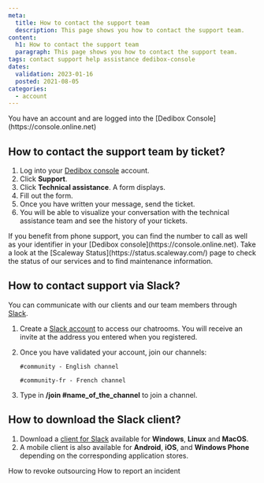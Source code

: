 ```yaml
---
meta:
  title: How to contact the support team
  description: This page shows you how to contact the support team.
content:
  h1: How to contact the support team
  paragraph: This page shows you how to contact the support team.
tags: contact support help assistance dedibox-console
dates:
  validation: 2023-01-16
  posted: 2021-08-05
categories:
  - account
---
```


<Message type="requirement">
  You have an account and are logged into the [Dedibox Console](https://console.online.net) 
</Message>

## How to contact the support team by ticket? 

1. Log into your [Dedibox console](https://console.online.net) account. 
2. Click **Support**. 
    <Lightbox src="scaleway_create_ticket.webp" alt="" />
3. Click **Technical assistance**. A form displays. 
4. Fill out the form. 
5. Once you have written your message, send the ticket. 
6. You will be able to visualize your conversation with the technical assistance team and see the history of your tickets. 

<Message type="note">
  If you benefit from phone support, you can find the number to call as well as your identifier in your [Dedibox console](https://console.online.net). 
</Message>

<Message type="tip">
  Take a look at the [Scaleway Status](https://status.scaleway.com/) page to check the status of our services and to find maintenance information. 
</Message>


## How to contact support via Slack? 

You can communicate with our clients and our team members through [Slack](https://slack.com). 

1. Create a [Slack account](https://scaleway-community.slack.com/join/shared_invite/zt-19uuwgo5h-bofWNwE~jijt70lQkziQxg#/shared-invite/email/) to access our chatrooms. You will receive an invite at the address you entered when you registered. 
2. Once you have validated your account, join our channels: 
    ```
    #community - English channel

    ```

    ```
    #community-fr - French channel 

    ```
3. Type in **/join #name_of_the_channel** to join a channel. 

## How to download the Slack client? 

1. Download a [client for Slack](https://slack.com/intl/en-us/downloads/) available for **Windows**, **Linux** and **MacOS**. 
2. A mobile client is also available for **Android**, **iOS**, and **Windows Phone** depending on the corresponding application stores. 

<Navigation title="See Also">
  <PreviousButton to="/dedibox-console/my-account/how-to/revoke-outsourcing/">How to revoke outsourcing</PreviousButton>
  <NextButton to="/dedibox-console/my-account/how-to/report-incident">How to report an incident</NextButton>
</Navigation>